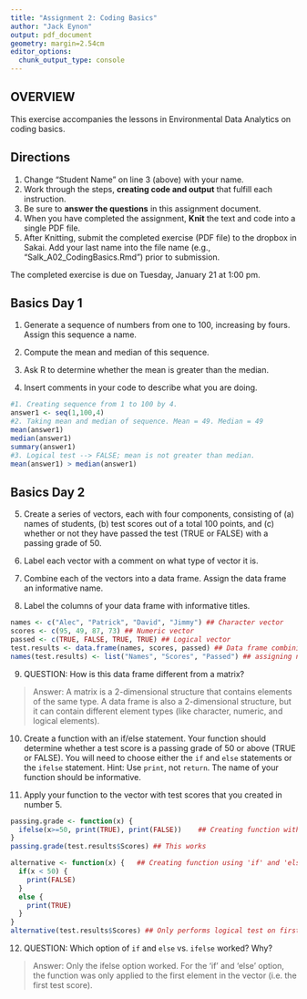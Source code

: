 ```yaml
---
title: "Assignment 2: Coding Basics"
author: "Jack Eynon"
output: pdf_document
geometry: margin=2.54cm
editor_options: 
  chunk_output_type: console
---
```


## OVERVIEW

This exercise accompanies the lessons in Environmental Data Analytics on coding basics. 

## Directions
1. Change "Student Name" on line 3 (above) with your name.
3. Work through the steps, **creating code and output** that fulfill each instruction.
4. Be sure to **answer the questions** in this assignment document.
6. When you have completed the assignment, **Knit** the text and code into a single PDF file.
8. After Knitting, submit the completed exercise (PDF file) to the dropbox in Sakai. Add your last name into the file name (e.g., "Salk_A02_CodingBasics.Rmd") prior to submission.

The completed exercise is due on Tuesday, January 21 at 1:00 pm.


## Basics Day 1

1. Generate a sequence of numbers from one to 100, increasing by fours. Assign this sequence a name. 

2. Compute the mean and median of this sequence. 

3. Ask R to determine whether the mean is greater than the median. 

4. Insert comments in your code to describe what you are doing.

```r
#1. Creating sequence from 1 to 100 by 4.
answer1 <- seq(1,100,4)
#2. Taking mean and median of sequence. Mean = 49. Median = 49
mean(answer1)
median(answer1)
summary(answer1)
#3. Logical test --> FALSE; mean is not greater than median.
mean(answer1) > median(answer1)
```

## Basics Day 2

5. Create a series of vectors, each with four components, consisting of (a) names of students, (b) test scores out of a total 100 points, and (c) whether or not they have passed the test (TRUE or FALSE) with a passing grade of 50.

6. Label each vector with a comment on what type of vector it is.

7. Combine each of the vectors into a data frame. Assign the data frame an informative name.

8. Label the columns of your data frame with informative titles.

```r
names <- c("Alec", "Patrick", "David", "Jimmy") ## Character vector
scores <- c(95, 49, 87, 73) ## Numeric vector
passed <- c(TRUE, FALSE, TRUE, TRUE) ## Logical vector
test.results <- data.frame(names, scores, passed) ## Data frame combining the 3 vectors
names(test.results) <- list("Names", "Scores", "Passed") ## assigning names to column headers

```

9. QUESTION: How is this data frame different from a matrix?

> Answer: A matrix is a 2-dimensional structure that contains elements of the same type. A data frame is also a 2-dimensional structure, but it can contain different element types (like character, numeric, and logical elements).

10. Create a function with an if/else statement. Your function should determine whether a test score is a passing grade of 50 or above (TRUE or FALSE). You will need to choose either the `if` and `else` statements or the `ifelse` statement. Hint: Use `print`, not `return`. The name of your function should be informative.

11. Apply your function to the vector with test scores that you created in number 5. 

```r
passing.grade <- function(x) {
  ifelse(x>=50, print(TRUE), print(FALSE))    ## Creating function with ifelse command
}
passing.grade(test.results$Scores) ## This works

alternative <- function(x) {   ## Creating function using 'if' and 'else' commands
  if(x < 50) {
    print(FALSE)
  } 
  else {
    print(TRUE)
  }
}
alternative(test.results$Scores) ## Only performs logical test on first element of vector
```

12. QUESTION: Which option of `if` and `else` vs. `ifelse` worked? Why?

> Answer: Only the ifelse option worked. For the 'if' and 'else' option, the function was only applied to the first element in the vector (i.e. the first test score).
